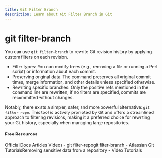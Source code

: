 ```yaml
---
title: Git Filter Branch
description: Learn about Git Filter Branch in Git
---
```

# git filter-branch

You can use `git filter-branch` to rewrite Git revision history by applying custom filters on each revision.

- Filter types: You can modify trees (e.g., removing a file or running a Perl script) or information about each commit.
- Preserving original data: The command preserves all original commit times, merge information, and other details unless specified otherwise.
- Rewriting specific branches: Only the positive refs mentioned in the command line are rewritten; if no filters are specified, commits are recommitted without changes.

Notably, there exists a simpler, safer, and more powerful alternative: `git filter-repo`. This tool is actively promoted by Git and offers a streamlined approach to filtering revisions, making it a preferred choice for rewriting your Git history, especially when managing large repositories.

#### Free Resources

<Tabs defaultValue="official">
<TabsList>
<TabsTrigger value="official">Official Docs</TabsTrigger>
<TabsTrigger value="article">Articles</TabsTrigger>
<TabsTrigger value="video">Videos</TabsTrigger>
</TabsList>

<TabsContent value="official">
<Note type="note" title="official">
- <Link href="https://github.com/newren/git-filter-repo">git filter-repo</Link>git filter-branch</Link>
</Note>
</TabsContent>
<TabsContent value="article">
<Note type="note" title="article">
- <Link href="https://docs.github.com/en/authentication/keeping-your-account-and-data-secure/removing-sensitive-data-from-a-repository">Atlassian Git Tutorials</Link>Removing sensitive data from a repository</Link>
</Note>
</TabsContent>
<TabsContent value="video">
<Note type="note" title="video">
- <Link href="https://www.youtube.com/results?search_query=git+git-filter-branch+tutorial">Video Tutorials</Link>
</Note>
</TabsContent>
</Tabs>
